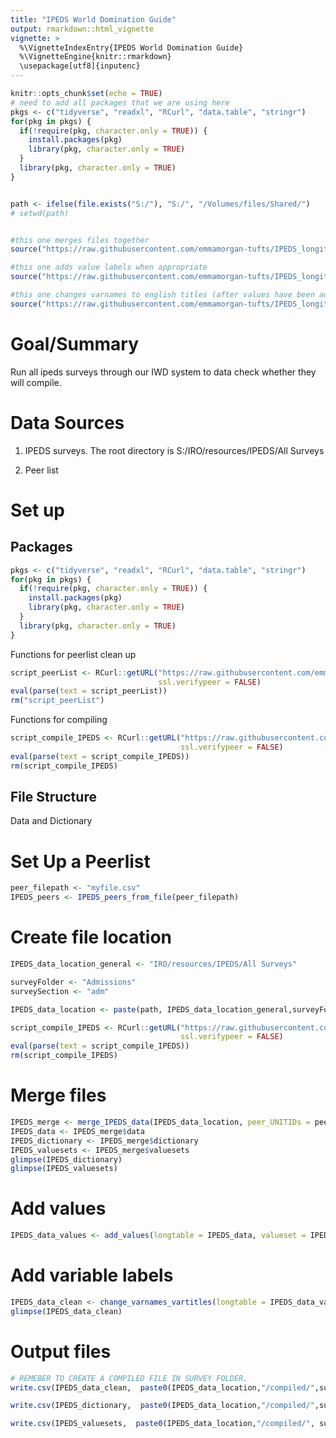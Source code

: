 ```yaml
---
title: "IPEDS World Domination Guide"
output: rmarkdown::html_vignette
vignette: >
  %\VignetteIndexEntry{IPEDS World Domination Guide}
  %\VignetteEngine{knitr::rmarkdown}
  \usepackage[utf8]{inputenc}
---
```


```r

knitr::opts_chunk$set(echo = TRUE)
# need to add all packages that we are using here
pkgs <- c("tidyverse", "readxl", "RCurl", "data.table", "stringr")
for(pkg in pkgs) {
  if(!require(pkg, character.only = TRUE)) {
    install.packages(pkg)
    library(pkg, character.only = TRUE)
  }
  library(pkg, character.only = TRUE)
}


path <- ifelse(file.exists("S:/"), "S:/", "/Volumes/files/Shared/")
# setwd(path)


#this one merges files together
source("https://raw.githubusercontent.com/emmamorgan-tufts/IPEDS_longitudinal/master/merge_ipeds_data.R")

#this one adds value labels when appropriate
source("https://raw.githubusercontent.com/emmamorgan-tufts/IPEDS_longitudinal/master/add_valuesets.R")

#this one changes varnames to english titles (after values have been addressed)
source("https://raw.githubusercontent.com/emmamorgan-tufts/IPEDS_longitudinal/master/change_varnames_to_vartitles.R")
```

# Goal/Summary

Run all ipeds surveys through our IWD system to data check whether they will compile.


# Data Sources

1) IPEDS surveys. The root directory is S:/IRO/resources/IPEDS/All Surveys

2) Peer list


# Set up
## Packages
```r
pkgs <- c("tidyverse", "readxl", "RCurl", "data.table", "stringr")
for(pkg in pkgs) {
  if(!require(pkg, character.only = TRUE)) {
    install.packages(pkg)
    library(pkg, character.only = TRUE)
  }
  library(pkg, character.only = TRUE)
}
``` 

Functions for peerlist clean up

```r
script_peerList <- RCurl::getURL("https://raw.githubusercontent.com/emmamorgan-tufts/IPEDS_longitudinal/master/peerList.R", 
                                 ssl.verifypeer = FALSE)
eval(parse(text = script_peerList))
rm("script_peerList")
```

Functions for compiling
```r
script_compile_IPEDS <- RCurl::getURL("https://raw.githubusercontent.com/emmamorgan-tufts/IPEDS_longitudinal/master/compile_IPEDS_survey.R", 
                                      ssl.verifypeer = FALSE)
eval(parse(text = script_compile_IPEDS))
rm(script_compile_IPEDS)
```

## File Structure
Data and Dictionary


# Set Up a Peerlist

```r
peer_filepath <- "myfile.csv"
IPEDS_peers <- IPEDS_peers_from_file(peer_filepath)
```

# Create file location
```r
IPEDS_data_location_general <- "IRO/resources/IPEDS/All Surveys"

surveyFolder <- "Admissions"
surveySection <- "adm"

IPEDS_data_location <- paste(path, IPEDS_data_location_general,surveyFolder,surveySection, sep="/")

script_compile_IPEDS <- RCurl::getURL("https://raw.githubusercontent.com/emmamorgan-tufts/IPEDS_longitudinal/master/compile_IPEDS_survey.R", 
                                      ssl.verifypeer = FALSE)
eval(parse(text = script_compile_IPEDS))
rm(script_compile_IPEDS)

```

# Merge files
```r
IPEDS_merge <- merge_IPEDS_data(IPEDS_data_location, peer_UNITIDs = peerlist)
IPEDS_data <- IPEDS_merge$data
IPEDS_dictionary <- IPEDS_merge$dictionary
IPEDS_valuesets <- IPEDS_merge$valuesets
glimpse(IPEDS_dictionary)
glimpse(IPEDS_valuesets)
```

# Add values
```r
IPEDS_data_values <- add_values(longtable = IPEDS_data, valueset = IPEDS_valuesets, ignore_size_warning = T)
```

# Add variable labels
```r
IPEDS_data_clean <- change_varnames_vartitles(longtable = IPEDS_data_values, varnames = IPEDS_dictionary, ignore_size_warning = T)
glimpse(IPEDS_data_clean)
```


# Output files
```r
# REMEBER TO CREATE A COMPILED FILE IN SURVEY FOLDER.
write.csv(IPEDS_data_clean,  paste0(IPEDS_data_location,"/compiled/",surveySection, "_compiled.csv"), row.names = F)

write.csv(IPEDS_dictionary,  paste0(IPEDS_data_location,"/compiled/",surveySection, "_dictionary.csv"), row.names = F)

write.csv(IPEDS_valuesets,  paste0(IPEDS_data_location,"/compiled/", surveySection, "_valuesets.csv"), row.names = F)

```

